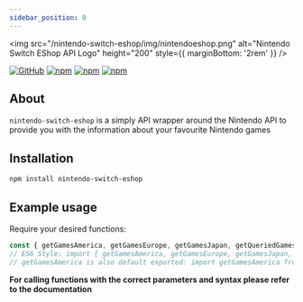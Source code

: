 ```yaml
---
sidebar_position: 0
---
```


<div style={{ textAlign: 'center' }}>

<img
  src="/nintendo-switch-eshop/img/nintendoeshop.png"
  alt="Nintendo Switch EShop API Logo"
  height="200"
  style={{ marginBottom: '2rem' }}
/>

[![GitHub](https://img.shields.io/github/license/lmmfranco/nintendo-switch-eshop?logo=github&style=flat-square)](https://github.com/lmmfranco/nintendo-switch-eshop/blob/master/LICENSE)
[![npm](https://img.shields.io/npm/v/nintendo-switch-eshop?color=crimson&logo=npm&style=flat-square)](https://www.npmjs.com/package/nintendo-switch-eshop)
[![npm](https://img.shields.io/npm/dw/nintendo-switch-eshop?color=crimson&logo=npm&style=flat-square)](https://www.npmjs.com/package/nintendo-switch-eshop)
[![npm](https://img.shields.io/npm/dt/nintendo-switch-eshop?color=crimson&logo=npm&style=flat-square)](https://www.npmjs.com/package/nintendo-switch-eshop)

</div>

## About

`nintendo-switch-eshop` is a simply API wrapper around the Nintendo API to provide you with the information about your
favourite Nintendo games

## Installation

```bash npm2yarn
npm install nintendo-switch-eshop
```

## Example usage

Require your desired functions:

```javascript
const { getGamesAmerica, getGamesEurope, getGamesJapan, getQueriedGamesAmerica } = require('nintendo-switch-eshop');
// ES6 Style: import { getGamesAmerica, getGamesEurope, getGamesJapan, getQueriedGamesAmerica } from 'nintendo-switch-eshop';
// getGamesAmerica is also default exported: import getGamesAmerica from 'nintendo-switch-eshop';
```

**For calling functions with the correct parameters and syntax please refer to the documentation**
